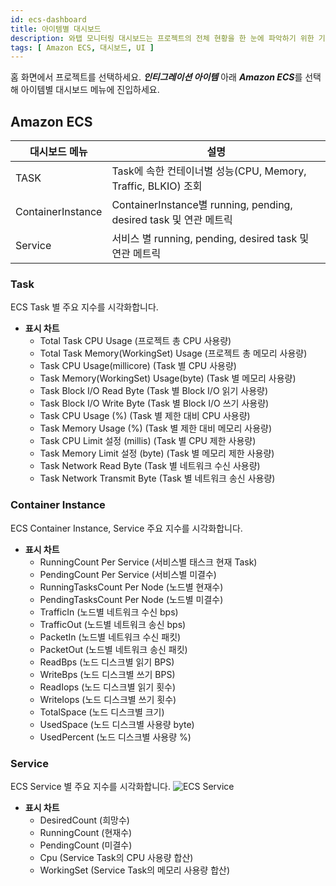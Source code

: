 ```yaml
---
id: ecs-dashboard
title: 아이템별 대시보드
description: 와탭 모니터링 대시보드는 프로젝트의 전체 현황을 한 눈에 파악하기 위한 기능을 제공합니다.
tags: [ Amazon ECS, 대시보드, UI ]
---
```


홈 화면에서 프로젝트를 선택하세요. ***인티그레이션 아이템*** 아래 ***Amazon ECS***를 선택해 아이템별 대시보드 메뉴에 진입하세요.

## Amazon ECS

|대시보드 메뉴|설명|
|----|----|
|TASK|Task에 속한 컨테이너별 성능(CPU, Memory, Traffic, BLKIO) 조회 |
|ContainerInstance|ContainerInstance별 running, pending, desired task 및 연관 메트릭|
|Service|서비스 별 running, pending, desired task 및 연관 메트릭 |

### Task

ECS Task 별 주요 지수를 시각화합니다.

* **표시 차트**
    * Total Task CPU Usage (프로젝트 총 CPU 사용량)
    * Total Task Memory(WorkingSet) Usage (프로젝트 총 메모리 사용량)
    * Task CPU Usage(millicore) (Task 별 CPU 사용량)
    * Task Memory(WorkingSet) Usage(byte) (Task 별 메모리 사용량)
    * Task Block I/O Read Byte (Task 별 Block I/O 읽기 사용량)
    * Task Block I/O Write Byte (Task 별 Block I/O 쓰기 사용량)
    * Task CPU Usage (%) (Task 별 제한 대비 CPU 사용량)
    * Task Memory Usage (%) (Task 별 제한 대비 메모리 사용량)
    * Task CPU Limit 설정 (millis) (Task 별 CPU 제한 사용량)
    * Task Memory Limit 설정 (byte) (Task 별 메모리 제한 사용량)
    * Task Network Read Byte (Task 별 네트워크 수신 사용량)
    * Task Network Transmit Byte (Task 별 네트워크 송신 사용량)

### Container Instance

ECS Container Instance, Service 주요 지수를 시각화합니다.

* **표시 차트**
    * RunningCount Per Service (서비스별 태스크 현재 Task)
    * PendingCount Per Service (서비스별 미결수)
    * RunningTasksCount Per Node (노드별 현재수)
    * PendingTasksCount Per Node (노드별 미결수)
    * TrafficIn (노드별 네트워크 수신 bps)
    * TrafficOut (노드별 네트워크 송신 bps)
    * PacketIn (노드별 네트워크 수신 패킷)
    * PacketOut (노드별 네트워크 송신 패킷)
    * ReadBps (노드 디스크별 읽기 BPS)
    * WriteBps (노드 디스크별 쓰기 BPS)
    * ReadIops (노드 디스크별 읽기 횟수)
    * WriteIops (노드 디스크별 쓰기 횟수)
    * TotalSpace (노드 디스크별 크기)
    * UsedSpace (노드 디스크별 사용량 byte)
    * UsedPercent (노드 디스크별 사용량 %)

### Service

ECS Service 별 주요 지수를 시각화합니다.
![ECS Service](https://img.whatap.io/media/images/aws_ecs_whatap_monitoring_service.png)
* **표시 차트**
    * DesiredCount (희망수)
    * RunningCount (현재수)
    * PendingCount (미결수)
    * Cpu (Service Task의 CPU 사용량 합산)
    * WorkingSet (Service Task의 메모리 사용량 합산) 